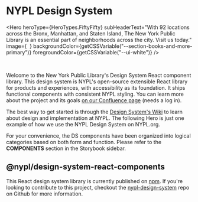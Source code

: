 
<Meta title="Introduction" />

# NYPL Design System

<Hero
  heroType={HeroTypes.FiftyFifty}
  subHeaderText="With 92 locations across the Bronx, Manhattan, and Staten Island, The New York Public Library is an essential part of neighborhoods across the city. Visit us today."
  image={
    <Image
      src="https://cdn-d8.nypl.org/s3fs-public/styles/2_1_960/public/2020-07/SASB_06_29_2020_Lions_mask-00207%20copy_0.jpeg?h=c8e955ed&itok=n_GLQgoe"
      blockName="hero"
      alt=""
    />
  }
  backgroundColor={getCSSVariable("--section-books-and-more-primary")}
  foregroundColor={getCSSVariable("--ui-white")}
/>

<br />

Welcome to the New York Public Library's Design System React component library.
This design system is NYPL's open-source extensible React library for products
and experiences, with accessibility as its foundation. It ships functional components
with consistent NYPL styling. You can learn more about the project and its goals
[on our Confluence page](https://confluence.nypl.org/display/DIGTL/NYPL+Design+System)
(needs a log in).

The best way to get started is through the [Design System's Wiki](https://github.com/NYPL/nypl-design-system/wiki)
to learn about design and implementation at NYPL. The following Hero is just
one example of how we use the NYPL Design System on NYPL.org.

For your convenience, the DS components have been organized into logical categories
based on both form and function. Please refer to the **COMPONENTS** section in the
Storybook sidebar.

## @nypl/design-system-react-components

This React design system library is currently published on [npm](https://www.npmjs.com/package/@nypl/design-system-react-components).
If you're looking to contribute to this project, checkout the
[nypl-design-system](https://github.com/NYPL/nypl-design-system) repo on Github
for more information.
